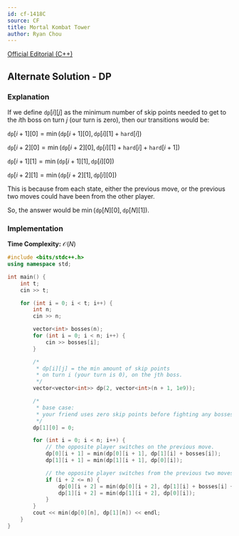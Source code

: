 ```yaml
---
id: cf-1418C
source: CF
title: Mortal Kombat Tower
author: Ryan Chou
---
```

[Official Editorial (C++)](https://codeforces.com/blog/entry/82673)

## Alternate Solution - DP
### Explanation

If we define $\texttt{dp}[i][j]$ as the minimum number of skip points needed to get to the $i$th boss on turn $j$ 
(our turn is zero), then our transitions would be:

$\texttt{dp}[i + 1][0] =\min(\texttt{dp}[i + 1][0], \texttt{dp}[i][1] + \texttt{hard}[i])$

$\texttt{dp}[i + 2][0] =\min(\texttt{dp}[i + 2][0], \texttt{dp}[i][1] + \texttt{hard}[i] + \texttt{hard}[i + 1])$

$\texttt{dp}[i + 1][1] =\min(\texttt{dp}[i + 1][1], \texttt{dp}[i][0])$

$\texttt{dp}[i + 2][1] =\min(\texttt{dp}[i + 2][1], \texttt{dp}[i][0])$

This is because from each state, either the previous move, or the previous two moves could have been from the other player.

So, the answer would be $\min(\texttt{dp}[N][0], \texttt{dp}[N][1])$.

### Implementation

**Time Complexity:** $\mathcal{O}(N)$

<LanguageSection>
<CPPSection>

```cpp
#include <bits/stdc++.h>
using namespace std;

int main() {
	int t;
	cin >> t;

	for (int i = 0; i < t; i++) {
		int n;
		cin >> n;

		vector<int> bosses(n);
		for (int i = 0; i < n; i++) {
			cin >> bosses[i];
		}

		/*
		 * dp[i][j] = the min amount of skip points 
		 * on turn i (your turn is 0), on the jth boss.
		 */
		vector<vector<int>> dp(2, vector<int>(n + 1, 1e9));

		/* 
		 * base case:
		 * your friend uses zero skip points before fighting any bosses.
		 */
		dp[1][0] = 0;

		for (int i = 0; i < n; i++) {
			// the opposite player switches on the previous move.
			dp[0][i + 1] = min(dp[0][i + 1], dp[1][i] + bosses[i]);
			dp[1][i + 1] = min(dp[1][i + 1], dp[0][i]);

			// the opposite player switches from the previous two moves.
			if (i + 2 <= n) {
				dp[0][i + 2] = min(dp[0][i + 2], dp[1][i] + bosses[i] + bosses[i + 1]);
				dp[1][i + 2] = min(dp[1][i + 2], dp[0][i]);
			}
		}
		cout << min(dp[0][n], dp[1][n]) << endl;
	}
}
```
</CPPSection>
</LanguageSection>
